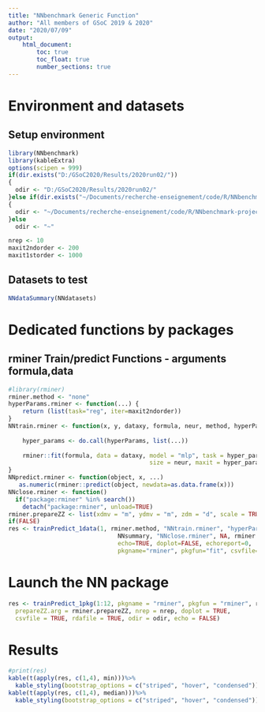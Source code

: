 ```yaml
---
title: "NNbenchmark Generic Function"
author: "All members of GSoC 2019 & 2020"
date: "2020/07/09"
output:
    html_document:
        toc: true
        toc_float: true
        number_sections: true
---
```


# Environment and datasets 

## Setup environment
```r
library(NNbenchmark)
library(kableExtra)
options(scipen = 999)
if(dir.exists("D:/GSoC2020/Results/2020run02/"))
{  
  odir <- "D:/GSoC2020/Results/2020run02/"
}else if(dir.exists("~/Documents/recherche-enseignement/code/R/NNbenchmark-project/NNtempresult/"))
{  
  odir <- "~/Documents/recherche-enseignement/code/R/NNbenchmark-project/NNtempresult/"
}else
  odir <- "~"

nrep <- 10
maxit2ndorder <- 200
maxit1storder <- 1000
```

## Datasets to test

```r
NNdataSummary(NNdatasets)
```

# Dedicated functions by packages


## rminer Train/predict Functions - arguments formula,data
```r
#library(rminer)
rminer.method <- "none"
hyperParams.rminer <- function(...) {
    return (list(task="reg", iter=maxit2ndorder))
}
NNtrain.rminer <- function(x, y, dataxy, formula, neur, method, hyperParams, ...) {
    
    hyper_params <- do.call(hyperParams, list(...))
    
    rminer::fit(formula, data = dataxy, model = "mlp", task = hyper_params$task, 
                                        size = neur, maxit = hyper_params$iter)
}
NNpredict.rminer <- function(object, x, ...)
   as.numeric(rminer::predict(object, newdata=as.data.frame(x)))
NNclose.rminer <- function()
  if("package:rminer" %in% search())
    detach("package:rminer", unload=TRUE)
rminer.prepareZZ <- list(xdmv = "m", ydmv = "m", zdm = "d", scale = TRUE)
if(FALSE)
res <- trainPredict_1data(1, rminer.method, "NNtrain.rminer", "hyperParams.rminer", "NNpredict.rminer", 
                               NNsummary, "NNclose.rminer", NA, rminer.prepareZZ, nrep=2,
                               echo=TRUE, doplot=FALSE, echoreport=0,
                               pkgname="rminer", pkgfun="fit", csvfile=TRUE, rdafile=TRUE, odir=odir)
```


# Launch the NN package

```r
res <- trainPredict_1pkg(1:12, pkgname = "rminer", pkgfun = "rminer", rminer.method,
  prepareZZ.arg = rminer.prepareZZ, nrep = nrep, doplot = TRUE,
  csvfile = TRUE, rdafile = TRUE, odir = odir, echo = FALSE)

```

# Results
```r
#print(res)
kable(t(apply(res, c(1,4), min)))%>%
  kable_styling(bootstrap_options = c("striped", "hover", "condensed"))
kable(t(apply(res, c(1,4), median)))%>%
  kable_styling(bootstrap_options = c("striped", "hover", "condensed"))
```
